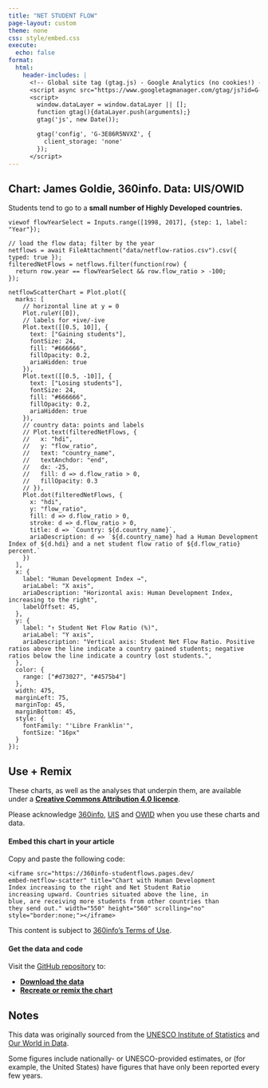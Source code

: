 ```yaml
---
title: "NET STUDENT FLOW"
page-layout: custom
theme: none
css: style/embed.css
execute:
  echo: false
format:
  html:
    header-includes: |
      <!-- Global site tag (gtag.js) - Google Analytics (no cookies!) -->
      <script async src="https://www.googletagmanager.com/gtag/js?id=G-3E86R5NVXZ"></script>
      <script>
        window.dataLayer = window.dataLayer || [];
        function gtag(){dataLayer.push(arguments);}
        gtag('js', new Date());

        gtag('config', 'G-3E86R5NVXZ', {
          client_storage: 'none'
        });
      </script>
---
```


::: {.panel-tabset}

## Chart: James Goldie, 360info. Data: UIS/OWID

::: {.parasubtitle}
Students tend to go to a **small number of Highly Developed countries.**
:::

```ojs
viewof flowYearSelect = Inputs.range([1998, 2017], {step: 1, label: "Year"});

// load the flow data; filter by the year
netflows = await FileAttachment("data/netflow-ratios.csv").csv({ typed: true });
filteredNetFlows = netflows.filter(function(row) {
  return row.year == flowYearSelect && row.flow_ratio > -100;
});

```

```ojs
netflowScatterChart = Plot.plot({
  marks: [
    // horizontal line at y = 0
    Plot.ruleY([0]),
    // labels for +ive/-ive
    Plot.text([[0.5, 10]], {
      text: ["Gaining students"],
      fontSize: 24,
      fill: "#666666",
      fillOpacity: 0.2,
      ariaHidden: true
    }),
    Plot.text([[0.5, -10]], {
      text: ["Losing students"],
      fontSize: 24,
      fill: "#666666",
      fillOpacity: 0.2,
      ariaHidden: true
    }),
    // country data: points and labels
    // Plot.text(filteredNetFlows, {
    //   x: "hdi",
    //   y: "flow_ratio",
    //   text: "country_name",
    //   textAnchdor: "end",
    //   dx: -25,
    //   fill: d => d.flow_ratio > 0,
    //   fillOpacity: 0.3
    // }),
    Plot.dot(filteredNetFlows, {
      x: "hdi",
      y: "flow_ratio",
      fill: d => d.flow_ratio > 0,
      stroke: d => d.flow_ratio > 0,
      title: d => `Country: ${d.country_name}`,
      ariaDescription: d => `${d.country_name} had a Human Development Index of ${d.hdi} and a net student flow ratio of ${d.flow_ratio} percent.`
    })
  ],
  x: {
    label: "Human Development Index →",
    ariaLabel: "X axis",
    ariaDescription: "Horizontal axis: Human Development Index, increasing to the right",
    labelOffset: 45,
  },
  y: {
    label: "↑ Student Net Flow Ratio (%)",
    ariaLabel: "Y axis",
    ariaDescription: "Vertical axis: Student Net Flow Ratio. Positive ratios above the line indicate a country gained students; negative ratios below the line indicate a country lost students.",
  },
  color: {
    range: ["#d73027", "#4575b4"]
  },
  width: 475,
  marginLeft: 75,
  marginTop: 45,
  marginBottom: 45,
  style: {
    fontFamily: "'Libre Franklin'",
    fontSize: "16px"
  }
});
```

## Use + Remix

These charts, as well as the analyses that underpin them, are available under a [**Creative Commons Attribution 4.0 licence**](https://creativecommons.org/licenses/by/4.0).

Please acknowledge [360info](https://360info.org), [UIS](http://data.uis.unesco.org) and [OWID](https://ourworldindata.org/human-development-index) when you use these charts and data.

#### Embed this chart in your article

Copy and paste the following code:

::: {.embedcode}
```
<iframe src="https://360info-studentflows.pages.dev/
embed-netflow-scatter" title="Chart with Human Development
Index increasing to the right and Net Student Ratio
increasing upward. Countries situated above the line, in
blue, are receiving more students from other countries than
they send out." width="550" height="560" scrolling="no"
style="border:none;"></iframe>
```
:::

This content is subject to [360info's Terms of Use](https://newshub.360info.org/page/terms).

#### Get the data and code

Visit the [GitHub repository](https://github.com/360-info/report-global-education/tree/main/data) to:

* [**Download the data**](https://github.com/360-info/report-global-education/tree/main/data)
* [**Recreate or remix the chart**](https://github.com/360-info/report-global-education)

## Notes

This data was originally sourced from the [UNESCO Institute of Statistics](http://data.uis.unesco.org) and [Our World in Data](https://ourworldindata.org/human-development-index).

Some figures include nationally- or UNESCO-provided estimates, or (for example, the United States) have figures that have only been reported every few years.

:::
